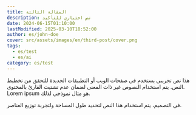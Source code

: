 ```yaml
---
title: المقالة الثالثة
description: نص اختباري للتأكيد
date: 2024-06-15T01:10:00
lastModified: 2025-03-10T18:52:00
author: es/john-doe
cover: src/assets/images/en/third-post/cover.png
tags:
  - es/test
  - es/ai
category: es/test
---
```

هذا نص تجريبي يستخدم في صفحات الويب أو التطبيقات الجديدة للتحقق من تخطيط النص. يتم استخدام النصوص غير ذات المعنى لضمان عدم تشتيت القارئ بالمحتوى. Lorem ipsum هو مثال نموذجي لذلك.

في التصميم، يتم استخدام هذا النص لتحديد طول المساحة ولتجربة توزيع العناصر.

```

